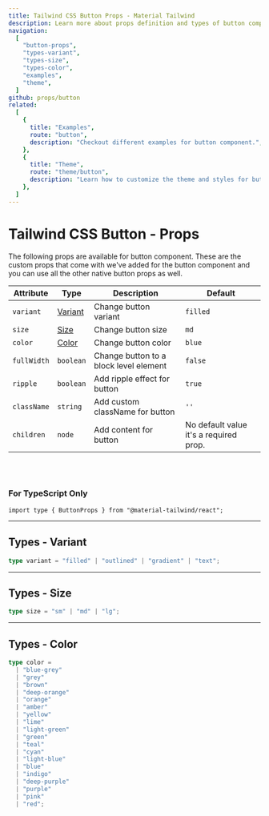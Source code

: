 ```yaml
---
title: Tailwind CSS Button Props - Material Tailwind
description: Learn more about props definition and types of button component.
navigation:
  [
    "button-props",
    "types-variant",
    "types-size",
    "types-color",
    "examples",
    "theme",
  ]
github: props/button
related:
  [
    {
      title: "Examples",
      route: "button",
      description: "Checkout different examples for button component.",
    },
    {
      title: "Theme",
      route: "theme/button",
      description: "Learn how to customize the theme and styles for button component.",
    },
  ]
---
```


# Tailwind CSS Button - Props

<span id="button-props" className="scroll-mt-48" />
The following props are available for button component. These are the custom props
that come with we've added for the button component and you can use all the other
native button props as well.

| Attribute   | Type                      | Description                            | Default                                |
| ----------- | ------------------------- | -------------------------------------- | -------------------------------------- |
| `variant`   | [Variant](#types-variant) | Change button variant                  | <Code>filled</Code>                    |
| `size`      | [Size](#types-size)       | Change button size                     | <Code>md</Code>                        |
| `color`     | [Color](#types-color)     | Change button color                    | <Code>blue</Code>                      |
| `fullWidth` | <Code>boolean</Code>      | Change button to a block level element | <Code>false</Code>                     |
| `ripple`    | <Code>boolean</Code>      | Add ripple effect for button           | <Code>true</Code>                      |
| `className` | <Code>string</Code>       | Add custom className for button        | `''`                                   |
| `children`  | <Code>node</Code>         | Add content for button                 | No default value it's a required prop. |

<br />
<br />

### For TypeScript Only

```tsx
import type { ButtonProps } from "@material-tailwind/react";
```

---

## Types - Variant

<span id="types-variant" className="scroll-mt-48" />

```ts
type variant = "filled" | "outlined" | "gradient" | "text";
```

---

## Types - Size

<span id="types-size" className="scroll-mt-48" />

```ts
type size = "sm" | "md" | "lg";
```

---

## Types - Color

<span id="types-color" className="scroll-mt-48" />

```ts
type color =
  | "blue-grey"
  | "grey"
  | "brown"
  | "deep-orange"
  | "orange"
  | "amber"
  | "yellow"
  | "lime"
  | "light-green"
  | "green"
  | "teal"
  | "cyan"
  | "light-blue"
  | "blue"
  | "indigo"
  | "deep-purple"
  | "purple"
  | "pink"
  | "red";
```

<span id="examples" className="scroll-mt-48" />
<span id="theme" className="scroll-mt-48" />
